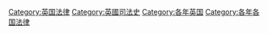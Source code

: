 
[[Category:英国法律|Category:英国法律]]
[[Category:英國司法史|Category:英國司法史]]
[[Category:各年英国|Category:各年英国]]
[[Category:各年各国法律|Category:各年各国法律]]